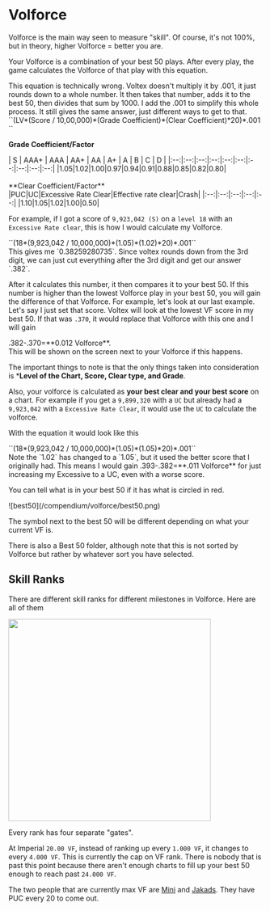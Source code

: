 
# Volforce
Volforce is the main way seen to measure "skill". Of course, it's not 100%, but in theory, higher Volforce = better you are. 

Your Volforce is a combination of your best 50 plays. After every play, the game calculates the Volforce of that play with this equation.

<Callout>
This equation is technically wrong. Voltex doesn't multiply it by .001, it just rounds down to a whole number. It then takes that number, adds it to the best 50, then divides that sum by 1000. I add the .001 to simplify this whole process. It still gives the same answer, just different ways to get to that.
</Callout>
<br/>
<div className="text-center">
 ``(LV*(Score / 10,00,000)*(Grade Coefficient)*(Clear Coefficient)*20)*.001 ``

 **Grade Coefficient/Factor**
</div>

<div className="flex items-center justify-center mt-2">
| S | AAA+ | AAA | AA+ | AA | A+ | A | B | C | D |
|:--:|:--:|:--:|:--:|:--:|:--:|:--:|:--:|:--:|:--:|
|1.05|1.02|1.00|0.97|0.94|0.91|0.88|0.85|0.82|0.80|
</div>

<br/>
<div className="text-center">
  **Clear Coefficient/Factor**
</div>

<div className="flex items-center justify-center mt-2">
|PUC|UC|Excessive Rate Clear|Effective rate clear|Crash|
|:--:|:--:|:--:|:--:|:--:|
|1.10|1.05|1.02|1.00|0.50|
</div>

For example, if I got a score of `9,923,042 (S)` on a `level 18` with an `Excessive Rate clear`, this is how I would calculate my Volforce.
<br/>
<div className="flex items-center justify-center">
``(18*(9,923,042 / 10,000,000)*(1.05)*(1.02)*20)*.001``
</div>
This gives me `0.38259280735`. Since voltex rounds down from the 3rd digit, we can just cut everything after the 3rd digit and get our answer `.382`.
<br/>

After it calculates this number, it then compares it to your best 50. If this
number is higher than the lowest Volforce play in your best 50, you will gain
the difference of that Volforce. For example, let's look at our last example.
Let's say I just set that score. Voltex will look at the lowest VF score in my
best 50. If that was `.370`, it would replace that Volforce with this one and I
will gain 
<div className="text-center mt-5">
.382-.370=**0.012 Volforce**. 
</div>
This will be shown on the screen next to your Volforce if this happens.

The important things to note is that the only things taken into consideration is ***Level of the Chart, Score, Clear type, and Grade**.

Also, your volforce is calculated as **your best clear and your best score** on a
chart. For example if you get a `9,899,320` with a `UC` but already had a
`9,923,042` with a `Excessive Rate Clear`, it would use the `UC` to calculate the volforce.

With the equation it would look like this
<div className="flex items-center justify-center mt-3">
``(18*(9,923,042 / 10,000,000)*(1.05)*(1.05)*20)*.001``
</div>
Note the `1.02` has changed to a `1.05`, but it used the better score that I originally had. This means 
I would gain .393-.382=**.011 Volforce** for just increasing my Excessive to a UC, even with a worse score.


You can tell what is in your best 50 if it has what is circled in red.
<div className="flex items-center justify-center mt-3">
![best50](/compendium/volforce/best50.png)
</div>

The symbol next to the best 50 will be different depending on what your current VF is.

There is also a Best 50 folder, although note that this is not sorted by Volforce but rather by whatever sort you have selected.

## Skill Ranks
There are different skill ranks for different milestones in Volforce. Here are all of them

<div className="flex items-center justify-center">
 <img src='/compendium/volforce/volforceranks.png' width="400"/>
</div>

Every rank has four separate "gates".

At Imperial `20.00 VF`, instead of ranking up every `1.000 VF`, it changes to
every `4.000 VF`. This is currently the cap on VF rank. There is nobody that is
past this point because there aren't enough charts to fill up your best 50 enough
to reach past `24.000 VF`.

The two people that are currently max VF are [Mini](https://www.youtube.com/@minisdvx7740) and [Jakads](https://www.youtube.com/@Jakads_realkk). They have PUC every 20 to come out. 






